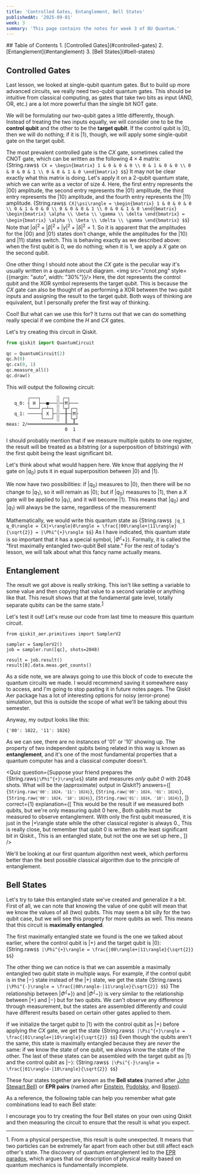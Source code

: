 ```yaml
---
title: 'Controlled Gates, Entanglement, Bell States'
publishedAt: '2025-09-01'
week: 3
summary: 'This page contains the notes for week 3 of BU Quantum.'
---
```

<KatexSpan>
## Table of Contents
1. [Controlled Gates](#controlled-gates)
2. [Entanglement](#entanglement)
3. [Bell States](#bell-states)

## Controlled Gates
Last lesson, we looked at single-qubit quantum gates. But to build up more advanced circuits, we really need two-qubit quantum gates. This should be intuitive from classical computing, as gates that take two bits as input (AND, OR, etc.) are a lot more powerful than the single bit NOT gate.

We will be formulating our two-qubit gates a little differently, though. Instead of treating the two inputs equally, we will consider one to be the **control qubit** and the other to be the **target qubit**. If the control qubit is $|0\rangle$, then we will do nothing; if it is $|1\rangle$, though, we will apply some single-qubit gate on the target qubit.

The most prevalent controlled gate is the $CX$ gate, sometimes called the CNOT gate, which can be written as the following $4 \times 4$ matrix:
{String.raw`$$
CX = \begin{bmatrix}
1 & 0 & 0 & 0 \\
0 & 1 & 0 & 0 \\
0 & 0 & 0 & 1 \\
0 & 0 & 1 & 0
\end{bmatrix}
$$`}
It may not be clear exactly what this matrix is doing. Let's apply it on a 2-qubit quantum state, which we can write as a vector of size 4. Here, the first entry represents the $|00\rangle$ amplitude, the second entry represents the $|01\rangle$ amplitude, the third entry represents the $|10\rangle$ amplitude, and the fourth entry represents the $|11\rangle$ amplitude.
{String.raw`$$
CX|\psi\rangle = \begin{bmatrix}
1 & 0 & 0 & 0 \\
0 & 1 & 0 & 0 \\
0 & 0 & 0 & 1 \\
0 & 0 & 1 & 0
\end{bmatrix} \begin{bmatrix}
\alpha \\
\beta \\
\gamma \\
\delta
\end{bmatrix} = \begin{bmatrix}
\alpha \\
\beta \\
\delta \\
\gamma
\end{bmatrix}
$$`}
Note that $|\alpha|^2+|\beta|^2+|\gamma|^2+|\delta|^2=1$. So it is apparent that the amplitudes for the $|00\rangle$ and $|01\rangle$ states don't change, while the amplitudes for the $|10\rangle$ and $|11\rangle$ states switch. This is behaving exactly as we described above: when the first qubit is 0, we do nothing; when it is 1, we apply a $X$ gate on the second qubit.

One other thing I should note about the $CX$ gate is the peculiar way it's usually written in a quantum circuit diagram.
<img src="/cnot.png" style={{margin: "auto", width: "30%"}}/>
Here, the dot represents the control qubit and the XOR symbol represents the target qubit. This is because the $CX$ gate can also be thought of as performing a XOR between the two qubit inputs and assigning the result to the target qubit. Both ways of thinking are equivalent, but I personally prefer the first way of thinking.

Cool! But what can we use this for? It turns out that we can do something really special if we combine the $H$ and $CX$ gates.

Let's try creating this circuit in Qiskit.
```py
from qiskit import QuantumCircuit

qc = QuantumCircuit(2)
qc.h(0)
qc.cx(0, 1)
qc.measure_all()
qc.draw()
```
This will output the following circuit:
```
        ┌───┐      ░ ┌─┐   
   q_0: ┤ H ├──■───░─┤M├───
        └───┘┌─┴─┐ ░ └╥┘┌─┐
   q_1: ─────┤ X ├─░──╫─┤M├
             └───┘ ░  ║ └╥┘
meas: 2/══════════════╩══╩═
                      0  1 
```
I should probably mention that if we measure multiple qubits to one register, the result will be treated as a bitstring (or a superposition of bitstrings) with the first qubit being the least significant bit.

Let's think about what would happen here. We know that applying the $H$ gate on $|q_0\rangle$ puts it in equal superposition between $|0\rangle$ and $|1\rangle$.

We now have two possibilities: if $|q_0\rangle$ measures to $|0\rangle$, then there will be no change to $|q_1\rangle$, so it will remain as $|0\rangle$; but if $|q_0\rangle$ measures to $|1\rangle$, then a $X$ gate will be applied to $|q_1\rangle$, and it will become $|1\rangle$. This means that $|q_0\rangle$ and $|q_1\rangle$ will always be the same, regardless of the measurement!

Mathematically, we would write this quantum state as
{String.raw`$$
|q_1 q_0\rangle = CX|+\rangle|0\rangle = \frac{|00\rangle+|11\rangle}{\sqrt{2}} = |\Phi^{+}\rangle
$$`}
As I have indicated, this quantum state is so important that it has a special symbol, $|\Phi^\{+\}\rangle$. Formally, it is called the "first maximally entangled two-qubit Bell state." For the rest of today's lesson, we will talk about what this fancy name actually means.

## Entanglement
The result we got above is really striking. This isn't like setting a variable to some value and then copying that value to a second variable or anything like that. This result shows that at the fundamental gate level, totally separate qubits can be the same state.<sup><a href="#foot1">1</a></sup>

Let's test it out! Let's reuse our code from last time to measure this quantum circuit.
```
from qiskit_aer.primitives import SamplerV2

sampler = SamplerV2()
job = sampler.run([qc], shots=2048)

result = job.result()
result[0].data.meas.get_counts()
```
As a side note, we are always going to use this block of code to execute the quantum circuits we made. I would recommend saving it somewhere easy to access, and I'm going to stop pasting it in future notes pages. The Qiskit Aer package has a lot of interesting options for noisy (error-prone) simulation, but this is outside the scope of what we'll be talking about this semester.

Anyway, my output looks like this:
```
{'00': 1022, '11': 1026}
```
As we can see, there are no instances of '01' or '10' showing up. The property of two independent qubits being related in this way is known as **entanglement**, and it's one of the most fundamental properties that a quantum computer has and a classical computer doesn't.

<Quiz 
    question={<span>Suppose your friend prepares the {String.raw`$|\Phi^{+}\rangle$`} state and measures <i>only qubit 0</i> with 2048 shots. What will be the (approximate) output in Qiskit?</span>}
    answers={[
        <code>{String.raw`{'00': 1024, '11': 1024}`}</code>,
        <code>{String.raw`{'00': 1024, '01': 1024}`}</code>,
        <code>{String.raw`{'00': 1024, '10': 1024}`}</code>,
        <code>{String.raw`{'01': 1024, '10': 1024}`}</code>,
    ]}
    correct={1}
    explanation={[
        <span>This would be the result if we measured both qubits, but we're only measuring qubit 0 here.</span>, 
        <span>Both qubits must be measured to observe entanglement. With only the first qubit measured, it is just in the <InlineMath>|+\rangle</InlineMath> state while the other classical register is always 0.</span>,
        <span>This is really close, but remember that qubit 0 is written as the least significant bit in Qiskit.</span>,
        <span>This is an entangled state, but not the one we set up here.</span>,
    ]}
/>

We'll be looking at our first quantum algorithm next week, which performs better than the best possible classical algorithm due to the principle of entanglement.

## Bell States
Let's try to take this entangled state we've created and generalize it a  bit. First of all, we can note that knowing the value of one qubit will mean that we know the values of all (two) qubits. This may seem a bit silly for the two qubit case, but we will see this property for more qubits as well. This means that this circuit is **maximally entangled**.

The first maximally entangled state we found is the one we talked about earlier, where the control qubit is $|+\rangle$ and the target qubit is $|0\rangle$:
{String.raw`$$
|\Phi^{+}\rangle = \frac{|00\rangle+|11\rangle}{\sqrt{2}}
$$`}

The other thing we can notice is that we can assemble a maximally entangled two qubit state in multiple ways. For example, if the control qubit is in the $|-\rangle$ state instead of the $|+\rangle$ state, we get the state
{String.raw`$$
|\Phi^{-}\rangle = \frac{|00\rangle-|11\rangle}{\sqrt{2}}
$$`}
The relationship between $|\Phi^\{+\}\rangle$ and $|\Phi^\{-\}\rangle$ is very similar to the relationship between $|+\rangle$ and $|-\rangle$ but for two qubits. We can't observe any difference through measurement, but the states are assembled differently and could have different results based on certain other gates applied to them.

If we initialize the target qubit to $|1\rangle$ with the control qubit as $|+\rangle$ before applying the $CX$ gate, we get the state
{String.raw`$$
|\Psi^{+}\rangle = \frac{|01\rangle+|10\rangle}{\sqrt{2}}
$$`}
Even though the qubits aren't the same, this state is maximally entangled because they are *never* the same: if we know the state of one qubit, we always know the state of the other. The last of these states can be assembled with the target qubit as $|1\rangle$ and the control qubit as $|-\rangle$:
{String.raw`$$
|\Psi^{-}\rangle = \frac{|01\rangle-|10\rangle}{\sqrt{2}}
$$`}

These four states together are known as the **Bell states** (named after [John Stewart Bell](https://en.wikipedia.org/wiki/John_Stewart_Bell)) or **EPR pairs** (named after [Einstein](https://en.wikipedia.org/wiki/Albert_Einstein), [Podolsky](https://en.wikipedia.org/wiki/Boris_Podolsky), and [Rosen](https://en.wikipedia.org/wiki/Nathan_Rosen)).

As a reference, the following table can help you remember what gate combinations lead to each Bell state:
<Table data={{headers: ["Control State", "Target State", "Result"], rows: [["$H|0\\rangle=|+\\rangle$", "$|0\\rangle$", "$|\\Phi^\{+\}\\rangle$"], ["$HX|0\\rangle=|-\\rangle$", "$|0\\rangle$", "$|\\Phi^\{-\}\\rangle$"], ["$H|0\\rangle=|+\\rangle$", "$X|0\\rangle=|1\\rangle$", "$|\\Psi^\{+\}\\rangle$"], ["$HX|0\\rangle=|-\\rangle$", "$X|0\\rangle=|1\\rangle$", "$|\\Psi^\{-\}\\rangle$"]]}}/>

I encourage you to try creating the four Bell states on your own using Qiskit and then measuring the circuit to ensure that the result is what you expect.
<br/>
<hr style={{width: "40%"}}/>

<a name="foot1">1</a>. From a physical perspective, this result is quite unexpected. It means that two particles can be extremely far apart from each other but still affect each other's state. The discovery of quantum entanglement led to the [EPR paradox](https://en.wikipedia.org/wiki/Einstein%E2%80%93Podolsky%E2%80%93Rosen_paradox), which argues that our description of physical reality based on quantum mechanics is fundamentally incomplete. 
</KatexSpan>